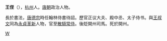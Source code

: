 {{unreferenced|time=2011-10-13}}
{{Expand |time=2011-10-13}}

'''王侄'''（{{bd|?||?||}}），[[杭州_(古代)|杭州]]人。[[唐朝|唐朝]]政治人物。

長於書法，[[唐德宗|唐德宗]]時任翰林侍書待詔。歷官正议大夫、殿中丞、太子侍书。與[[王叔文|王叔文]]同為[[永贞革新|永貞革新]]人物，官至[[散騎常侍|散騎常侍]]。後貶開州司馬。死於開州。
{{唐朝人小作品}}
[[Category:唐朝政治人物|W]]